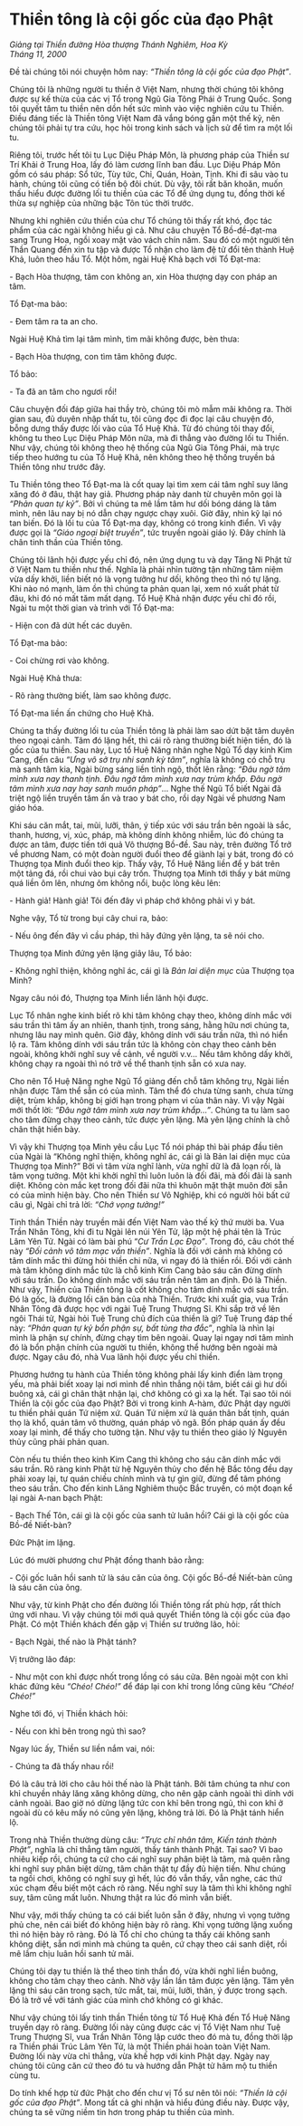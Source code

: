 # Thiền tông là cội gốc của đạo Phật {- #thien-tong-la-coi-goc-cua-dao-phat}

<div class="align-right">
*Giảng tại Thiền đường Hòa thượng Thánh Nghiêm, Hoa Kỳ*  
*Tháng 11, 2000*
</div>

Đề tài chúng tôi nói chuyện hôm nay: *"Thiền tông là cội gốc của đạo Phật"*.

Chúng tôi là những người tu thiền ở Việt Nam, nhưng thời chúng tôi không được sự kế thừa của các vị Tổ trong Ngũ Gia Tông Phái ở Trung Quốc. Song tôi quyết tâm tu thiền nên dồn hết sức mình vào việc nghiên cứu tu Thiền. Điều đáng tiếc là Thiền tông Việt Nam đã vắng bóng gần một thế kỷ, nên chúng tôi phải tự tra cứu, học hỏi trong kinh sách và lịch sử để tìm ra một lối tu.

Riêng tôi, trước hết tôi tu Lục Diệu Pháp Môn, là phương pháp của Thiền sư Trí Khải ở Trung Hoa, lấy đó làm cương lĩnh ban đầu. Lục Diệu Pháp Môn gồm có sáu pháp: Sổ tức, Tùy tức, Chỉ, Quán, Hoàn, Tịnh. Khi đi sâu vào tu hành, chúng tôi cũng có tiến bộ đôi chút. Dù vậy, tôi rất băn khoăn, muốn thấu hiểu được đường lối tu thiền của các Tổ để ứng dụng tu, đồng thời kế thừa sự nghiệp của những bậc Tôn túc thời trước.

Nhưng khi nghiên cứu thiền của chư Tổ chúng tôi thấy rất khó, đọc tác phẩm của các ngài không hiểu gì cả. Như câu chuyện Tổ Bồ-đề-đạt-ma sang Trung Hoa, ngồi xoay mặt vào vách chín năm. Sau đó có một người tên Thần Quang đến xin tu tập và được Tổ nhận cho làm đệ tử đổi tên thành Huệ Khả, luôn theo hầu Tổ. Một hôm, ngài Huệ Khả bạch với Tổ Đạt-ma:

\- Bạch Hòa thượng, tâm con không an, xin Hòa thượng dạy con pháp an tâm.

Tổ Đạt-ma bảo:

\- Đem tâm ra ta an cho.

Ngài Huệ Khả tìm lại tâm mình, tìm mãi không được, bèn thưa:

\- Bạch Hòa thượng, con tìm tâm không được.

Tổ bảo:

\- Ta đã an tâm cho ngươi rồi! 

Câu chuyện đối đáp giữa hai thầy trò, chúng tôi mò mẫm mãi không ra. Thời gian sau, đủ duyên nhập thất tu, tôi cũng đọc đi đọc lại câu chuyện đó, bỗng dưng thấy được lối vào của Tổ Huệ Khả. Từ đó chúng tôi thay đổi, không tu theo Lục Diệu Pháp Môn nữa, mà đi thẳng vào đường lối tu Thiền. Như vậy, chúng tôi không theo hệ thống của Ngũ Gia Tông Phái, mà trực tiếp theo hướng tu của Tổ Huệ Khả, nên không theo hệ thống truyền bá Thiền tông như trước đây.

Tu Thiền tông theo Tổ Đạt-ma là cốt quay lại tìm xem cái tâm nghĩ suy lăng xăng đó ở đâu, thật hay giả. Phương pháp này danh từ chuyên môn gọi là *"Phản quan tự kỷ"*. Bởi vì chúng ta mê lầm tâm hư dối bóng dáng là tâm mình, nên lâu nay bị nó dẫn chạy ngược chạy xuôi. Giờ đây, nhìn kỹ lại nó tan biến. Đó là lối tu của Tổ Đạt-ma dạy, không có trong kinh điển. Vì vậy được gọi là *"Giáo ngoại biệt truyền"*, tức truyền ngoài giáo lý. Đây chính là chân tinh thần của Thiền tông.

Chúng tôi lãnh hội được yếu chỉ đó, nên ứng dụng tu và dạy Tăng Ni Phật tử ở Việt Nam tu thiền như thế. Nghĩa là phải nhìn tường tận những tâm niệm vừa dấy khởi, liền biết nó là vọng tưởng hư dối, không theo thì nó tự lặng. Khi nào nó mạnh, làm ồn thì chúng ta phản quan lại, xem nó xuất phát từ đâu, khi đó nó mất tăm mất dạng. Tổ Huệ Khả nhận được yếu chỉ đó rồi, Ngài tu một thời gian và trình với Tổ Đạt-ma:

\- Hiện con đã dứt hết các duyên.

Tổ Đạt-ma bảo:

\- Coi chừng rơi vào không.

Ngài Huệ Khả thưa:

\- Rõ ràng thường biết, làm sao không được.

Tổ Đạt-ma liền ấn chứng cho Huệ Khả.

Chúng ta thấy đường lối tu của Thiền tông là phải làm sao dứt bặt tâm duyên theo ngoại cảnh. Tâm đó lặng hết, thì cái rõ ràng thường biết hiện tiền, đó là gốc của tu thiền. Sau này, Lục tổ Huệ Năng nhân nghe Ngũ Tổ dạy kinh Kim Cang, đến câu *"Ưng vô sở trụ nhi sanh kỳ tâm"*, nghĩa là không có chỗ trụ mà sanh tâm kia, Ngài bừng sáng liền tỉnh ngộ, thốt lên rằng: *"Đâu ngờ tâm mình xưa nay thanh tịnh. Đâu ngờ tâm mình xưa nay trùm khắp. Đâu ngờ tâm mình xưa nay hay sanh muôn pháp"*… Nghe thế Ngũ Tổ biết Ngài đã triệt ngộ liền truyền tâm ấn và trao y bát cho, rồi dạy Ngài về phương Nam giáo hóa.

Khi sáu căn mắt, tai, mũi, lưỡi, thân, ý tiếp xúc với sáu trần bên ngoài là sắc, thanh, hương, vị, xúc, pháp, mà không dính không nhiễm, lúc đó chúng ta được an tâm, được tiến tới quả Vô thượng Bồ-đề. Sau này, trên đường Tổ trở về phương Nam, có một đoàn người đuổi theo để giành lại y bát, trong đó có Thượng tọa Minh đuổi theo kịp. Thấy vậy, Tổ Huệ Năng liền để y bát trên một tảng đá, rồi chui vào bụi cây trốn. Thượng tọa Minh tới thấy y bát mừng quá liền ôm lên, nhưng ôm không nổi, buộc lòng kêu lên:

\- Hành giả! Hành giả! Tôi đến đây vì pháp chớ không phải vì y bát.

Nghe vậy, Tổ từ trong bụi cây chui ra, bảo:

\- Nếu ông đến đây vì cầu pháp, thì hãy đứng yên lặng, ta sẽ nói cho.

Thượng tọa Minh đứng yên lặng giây lâu, Tổ bảo:

\- Không nghĩ thiện, không nghĩ ác, cái gì là *Bản lai diện mục* của Thượng tọa Minh?

Ngay câu nói đó, Thượng tọa Minh liền lãnh hội được.

Lục Tổ nhân nghe kinh biết rõ khi tâm không chạy theo, không dính mắc với sáu trần thì tâm ấy an nhiên, thanh tịnh, trong sáng, hằng hữu nơi chúng ta, nhưng lâu nay mình quên. Giờ đây, không dính với sáu trần nữa, thì nó hiển lộ ra. Tâm không dính với sáu trần tức là không còn chạy theo cảnh bên ngoài, không khởi nghĩ suy về cảnh, về người v.v… Nếu tâm không dấy khởi, không chạy ra ngoài thì nó trở về thể thanh tịnh sẵn có xưa nay.

Cho nên Tổ Huệ Năng nghe Ngũ Tổ giảng đến chỗ tâm không trụ, Ngài liền nhận được Tâm thể sẵn có của mình. Tâm thể đó chưa từng sanh, chưa từng diệt, trùm khắp, không bị giới hạn trong phạm vi của thân này. Vì vậy Ngài mới thốt lời: *"Đâu ngờ tâm mình xưa nay trùm khắp…"*. Chúng ta tu làm sao cho tâm đừng chạy theo cảnh, tức được yên lặng. Mà yên lặng chính là chỗ chân thật hiển bày.

Vì vậy khi Thượng tọa Minh yêu cầu Lục Tổ nói pháp thì bài pháp đầu tiên của Ngài là "Không nghĩ thiện, không nghĩ ác, cái gì là Bản lai diện mục của Thượng tọa Minh? " Bởi vì tâm vừa nghĩ lành, vừa nghĩ dữ là đã loạn rồi, là tâm vọng tưởng. Một khi khởi nghĩ thì luôn luôn là đối đãi, mà đối đãi là sanh diệt. Không còn mắc kẹt trong đối đãi nữa thì khuôn mặt thật muôn đời sẵn có của mình hiện bày. Cho nên Thiền sư Vô Nghiệp, khi có người hỏi bất cứ câu gì, Ngài chỉ trả lời: *"Chớ vọng tưởng!"*

Tinh thần Thiền này truyền mãi đến Việt Nam vào thế kỷ thứ mười ba. Vua Trần Nhân Tông, khi đi tu Ngài lên núi Yên Tử, lập một hệ phái tên là Trúc Lâm Yên Tử. Ngài có làm bài phú "*Cư Trần Lạc Đạo"*. Trong đó, câu chót thế này *"Đối cảnh vô tâm mạc vấn thiền"*. Nghĩa là đối với cảnh mà không có tâm dính mắc thì đừng hỏi thiền chi nữa, vì ngay đó là thiền rồi. Đối với cảnh mà tâm không dính mắc tức là chỗ kinh Kim Cang bảo sáu căn đừng dính với sáu trần. Do không dính mắc với sáu trần nên tâm an định. Đó là Thiền. Như vậy, Thiền của Thiền tông là cốt không cho tâm dính mắc với sáu trần. Đó là gốc, là đường lối căn bản của nhà Thiền. Trước khi xuất gia, vua Trần Nhân Tông đã được học với ngài Tuệ Trung Thượng Sĩ. Khi sắp trở về lên ngôi Thái tử, Ngài hỏi Tuệ Trung chủ đích của thiền là gì? Tuệ Trung đáp thế này: *"Phản quan tự kỷ bổn phận sự, bất tùng tha đắc"*, nghĩa là nhìn lại mình là phận sự chính, đừng chạy tìm bên ngoài. Quay lại ngay nơi tâm mình đó là bổn phận chính của người tu thiền, không thể hướng bên ngoài mà được. Ngay câu đó, nhà Vua lãnh hội được yếu chỉ thiền.

Phương hướng tu hành của Thiền tông không phải lấy kinh điển làm trọng yếu, mà phải biết xoay lại nơi mình để nhìn thẳng nội tâm, biết cái gì hư dối buông xả, cái gì chân thật nhận lại, chớ không có gì xa lạ hết. Tại sao tôi nói Thiền là cội gốc của đạo Phật? Bởi vì trong kinh A-hàm, đức Phật dạy người tu thiền phải quán Tứ niệm xứ. Quán Tứ niệm xứ là quán thân bất tịnh, quán thọ là khổ, quán tâm vô thường, quán pháp vô ngã. Bốn pháp quán ấy đều xoay lại mình, để thấy cho tường tận. Như vậy tu thiền theo giáo lý Nguyên thủy cũng phải phản quan.

Còn nếu tu thiền theo kinh Kim Cang thì không cho sáu căn dính mắc với sáu trần. Rõ ràng kinh Phật từ hệ Nguyên thủy cho đến hệ Bắc tông đều dạy phải xoay lại, tự quán chiếu chính mình và tự gìn giữ, đừng để tâm phóng theo sáu trần. Cho đến kinh Lăng Nghiêm thuộc Bắc truyền, có một đoạn kể lại ngài A-nan bạch Phật: 

\- Bạch Thế Tôn, cái gì là cội gốc của sanh tử luân hồi? Cái gì là cội gốc của Bồ-đề Niết-bàn?

Đức Phật im lặng.

Lúc đó mười phương chư Phật đồng thanh bảo rằng:

\- Cội gốc luân hồi sanh tử là sáu căn của ông. Cội gốc Bồ-đề Niết-bàn cũng là sáu căn của ông.

Như vậy, từ kinh Phật cho đến đường lối Thiền tông rất phù hợp, rất thích ứng với nhau. Vì vậy chúng tôi mới quả quyết Thiền tông là cội gốc của đạo Phật. Có một Thiền khách đến gặp vị Thiền sư trưởng lão, hỏi:

\- Bạch Ngài, thế nào là Phật tánh?

Vị trưởng lão đáp:

\- Như một con khỉ được nhốt trong lồng có sáu cửa. Bên ngoài một con khỉ khác đứng kêu *"Chéo! Chéo!"* để đáp lại con khỉ trong lồng cũng kêu *"Chéo! Chéo!"*

Nghe tới đó, vị Thiền khách hỏi:

\- Nếu con khỉ bên trong ngủ thì sao?

Ngay lúc ấy, Thiền sư liền nắm vai, nói:

\- Chúng ta đã thấy nhau rồi!

Đó là câu trả lời cho câu hỏi thế nào là Phật tánh. Bởi tâm chúng ta như con khỉ chuyền nhảy lăng xăng không dừng, cho nên gặp cảnh ngoài thì dính với cảnh ngoài. Bao giờ nó dừng lặng tức con khỉ bên trong ngủ, thì con khỉ ở ngoài dù có kêu mấy nó cũng yên lặng, không trả lời. Đó là Phật tánh hiển lộ.

Trong nhà Thiền thường dùng câu: *"Trực chỉ nhân tâm, Kiến tánh thành Phật"*, nghĩa là chỉ thẳng tâm người, thấy tánh thành Phật. Tại sao? Vì bao nhiêu kiếp rồi, chúng ta cứ cho cái nghĩ suy phân biệt là tâm, mà quên rằng khi nghĩ suy phân biệt dừng, tâm chân thật tự đầy đủ hiện tiền. Như chúng ta ngồi chơi, không có nghĩ suy gì hết, lúc đó vẫn thấy, vẫn nghe, các thứ xúc chạm đều biết một cách rõ ràng. Nếu nghĩ suy là tâm thì khi không nghĩ suy, tâm cũng mất luôn. Nhưng thật ra lúc đó mình vẫn biết.

Như vậy, mới thấy chúng ta có cái biết luôn sẵn ở đây, nhưng vì vọng tưởng phủ che, nên cái biết đó không hiện bày rõ ràng. Khi vọng tưởng lặng xuống thì nó hiện bày rõ ràng. Đó là Tổ chỉ cho chúng ta thấy cái không sanh không diệt, sẵn nơi mình mà chúng ta quên, cứ chạy theo cái sanh diệt, rồi mê lầm chịu luân hồi sanh tử mãi.

Chúng tôi dạy tu thiền là thể theo tinh thần đó, vừa khởi nghĩ liền buông, không cho tâm chạy theo cảnh. Nhờ vậy lần lần tâm được yên lặng. Tâm yên lặng thì sáu căn trong sạch, tức mắt, tai, mũi, lưỡi, thân, ý được trong sạch. Đó là trở về với tánh giác của mình chớ không có gì khác.

Như vậy chúng tôi lấy tinh thần Thiền tông từ Tổ Huệ Khả đến Tổ Huệ Năng truyền dạy rõ ràng. Đường lối này cũng được các vị Tổ Việt Nam như Tuệ Trung Thượng Sĩ, vua Trần Nhân Tông lập cước theo đó mà tu, đồng thời lập ra Thiền phái Trúc Lâm Yên Tử, là một Thiền phái hoàn toàn Việt Nam. Đường lối này vừa chỉ thẳng, vừa khế hợp với kinh Phật dạy. Ngày nay chúng tôi cũng căn cứ theo đó tu và hướng dẫn Phật tử hâm mộ tu thiền cùng tu.

Do tính khế hợp từ đức Phật cho đến chư vị Tổ sư nên tôi nói: *"Thiền là cội gốc của đạo Phật"*. Mong tất cả ghi nhận và hiểu đúng điều này. Được vậy, chúng ta sẽ vững niềm tin hơn trong pháp tu thiền của mình.
